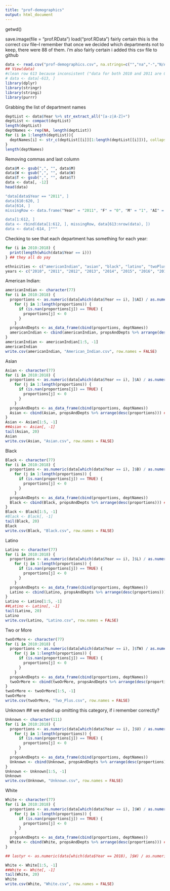 ```yaml
---
title: "prof-demographics"
output: html_document
---
```

getwd()

save.image(file = "prof.RData")
load("prof.RData")
fairly certain this is the correct csv file--I remember that once we decided which departments not to keep, there were 88 of them. i'm also fairly certain i added this csv file to github
```r
data <- read.csv("prof-demographics.csv", na.strings=c("","na","-","N/A","NA"), stringsAsFactors=FALSE)
## View(data)
#clean row 613 because inconsistent ("data for both 2010 and 2011 are 0")
# data <- data[-613, ]
library(dplyr)
library(stringr)
library(stringi)
library(purrr)
```

Grabbing the list of department names
```r
deptList <- data$Year %>% str_extract_all("[a-z|A-Z]+") 
deptList <- compact(deptList)
length(deptList)
deptNames <- rep(NA, length(deptList))
for (i in 1:length(deptList)){
  deptNames[i] <- str_c(deptList[[i]][1:length(deptList[[i]])], collapse=' ')
}
length(deptNames)
```
Removing commas and last column
```r
data$M <- gsub(",", "", data$M)
data$W <- gsub(",", "", data$W)
data$T <- gsub(",", "", data$T)
data <- data[, -12]
head(data)
```

```r
"data[data$Year == "2011", ]
data[610:620, ]
data[614, ]
missingRow <- data.frame("Year" = "2011", "F" = "0", "M" = "1", "AI" = "0", "A" = "0", "B" = "0", "L" = "1", "TW" = "0", "U" = "0", "W" = "0", "T" = "1")

data[1:612, ]
data <- rbind(data[1:612, ], missingRow, data[613:nrow(data), ])
data <- data[-614, ]"""
```

Checking to see that each department has something for each year:
```r
for (i in 2010:2018) {
  print(length(which(data$Year == i)))
} ## they all do yay
```

```r
ethnicities <- c("americanIndian", "asian", "black", "latino", "twoPlus", "unknown", "white")
years <- c("2010", "2011", "2012", "2013", "2014", "2015", "2016", "2017", "2018")
```

American Indian: 
```r
americanIndian <- character(77)
for (i in 2010:2018) {
  proportions <- as.numeric(data[which(data$Year == i), ]$AI) / as.numeric(data[which(data$Year == i), ]$T)
    for (j in 1:length(proportions)) {
      if (is.nan(proportions[j]) == TRUE) {
        proportions[j] <- 0
      }
    }
  propsAndDepts <- as_data_frame(cbind(proportions, deptNames))
  americanIndian <- cbind(americanIndian, propsAndDepts %>% arrange(desc(proportions))) ## then from here get the top 5 departments and save it somewhere!!!
}
americanIndian <- americanIndian[1:5, -1]
americanIndian
write.csv(americanIndian, "American_Indian.csv", row.names = FALSE)
```

Asian
```r
Asian <- character(77)
for (i in 2010:2018) {
  proportions <- as.numeric(data[which(data$Year == i), ]$A) / as.numeric(data[which(data$Year == i), ]$T)
    for (j in 1:length(proportions)) {
      if (is.nan(proportions[j]) == TRUE) {
        proportions[j] <- 0
      }
    }
  propsAndDepts <- as_data_frame(cbind(proportions, deptNames))
  Asian <- cbind(Asian, propsAndDepts %>% arrange(desc(proportions))) ## then from here get the top 5 departments and save it somewhere!!!
}
Asian <- Asian[1:5, -1]
##Asian <- Asian[, -1]
tail(Asian, 20)
Asian
write.csv(Asian, "Asian.csv", row.names = FALSE)

```

Black
```r
Black <- character(77)
for (i in 2010:2018) {
  proportions <- as.numeric(data[which(data$Year == i), ]$B) / as.numeric(data[which(data$Year == i), ]$T)
    for (j in 1:length(proportions)) {
      if (is.nan(proportions[j]) == TRUE) {
        proportions[j] <- 0
      }
    }
  propsAndDepts <- as_data_frame(cbind(proportions, deptNames))
  Black <- cbind(Black, propsAndDepts %>% arrange(desc(proportions))) ## then from here get the top 5 departments and save it somewhere!!!
}
Black <- Black[1:5, -1]
#Black <- Black[, -1]
tail(Black, 20)
Black
write.csv(Black, "Black.csv", row.names = FALSE)
```

Latino
```r
Latino <- character(77)
for (i in 2010:2018) {
  proportions <- as.numeric(data[which(data$Year == i), ]$L) / as.numeric(data[which(data$Year == i), ]$T)
    for (j in 1:length(proportions)) {
      if (is.nan(proportions[j]) == TRUE) {
        proportions[j] <- 0
      }
    }
  propsAndDepts <- as_data_frame(cbind(proportions, deptNames))
  Latino <- cbind(Latino, propsAndDepts %>% arrange(desc(proportions))) ## then from here get the top 5 departments and save it somewhere!!!
}
Latino <- Latino[1:5, -1]
##Latino <- Latino[, -1]
tail(Latino, 20)
Latino
write.csv(Latino, "Latino.csv", row.names = FALSE)
```

Two or More
```r
twoOrMore <- character(77)
for (i in 2010:2018) {
  proportions <- as.numeric(data[which(data$Year == i), ]$TW) / as.numeric(data[which(data$Year == i), ]$T)
    for (j in 1:length(proportions)) {
      if (is.nan(proportions[j]) == TRUE) {
        proportions[j] <- 0
      }
    }
  propsAndDepts <- as_data_frame(cbind(proportions, deptNames))
  twoOrMore <- cbind(twoOrMore, propsAndDepts %>% arrange(desc(proportions))) ## then from here get the top 5 departments and save it somewhere!!!
}
twoOrMore <- twoOrMore[1:5, -1]
twoOrMore
write.csv(twoOrMore, "Two_Plus.csv", row.names = FALSE)
```

Unknown ## we ended up omitting this category, if i remember correctly?
```r
Unknown <- character(111)
for (i in 2010:2018) {
  proportions <- as.numeric(data[which(data$Year == i), ]$U) / as.numeric(data[which(data$Year == i), ]$T)
    for (j in 1:length(proportions)) {
      if (is.nan(proportions[j]) == TRUE) {
        proportions[j] <- 0
      }
    }
  propsAndDepts <- as_data_frame(cbind(proportions, deptNames))
  Unknown <- cbind(Unknown, propsAndDepts %>% arrange(desc(proportions))) ## then from here get the top 5 departments and save it somewhere!!!
}
Unknown <- Unknown[1:5, -1]
Unknown
write.csv(Unknown, "Unknown.csv", row.names = FALSE)
```

White
```r
White <- character(77)
for (i in 2010:2018) {
  proportions <- as.numeric(data[which(data$Year == i), ]$W) / as.numeric(data[which(data$Year == i), ]$T)
    for (j in 1:length(proportions)) {
      if (is.nan(proportions[j]) == TRUE) {
        proportions[j] <- 0
      }
    }
  propsAndDepts <- as_data_frame(cbind(proportions, deptNames))
  White <- cbind(White, propsAndDepts %>% arrange(desc(proportions))) ## then from here get the top 5 departments and save it somewhere!!!
}

## lastyr <- as.numeric(data[which(data$Year == 2018), ]$W) / as.numeric(data[which(data$Year == 2018), ]$T)

White <- White[1:5, -1]
##White <- White[, -1]
tail(White, 20)
White
write.csv(White, "White.csv", row.names = FALSE)
```











